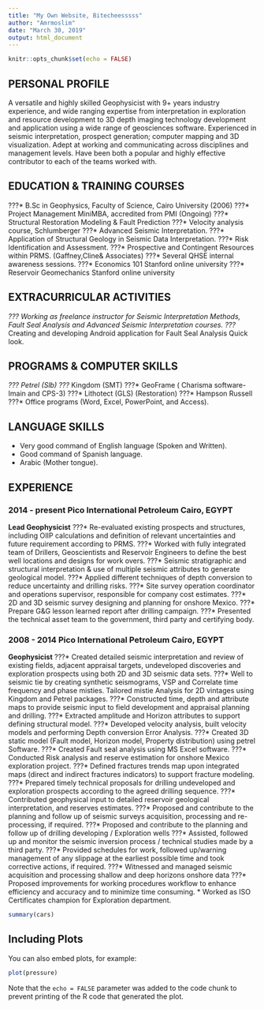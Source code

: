 ```yaml
---
title: "My Own Website, Bitecheesssss"
author: "Amrmoslim"
date: "March 30, 2019"
output: html_document
---
```


```r
knitr::opts_chunk$set(echo = FALSE)
```

## PERSONAL PROFILE


A versatile and highly skilled Geophysicist with 9+ years industry experience, and wide ranging expertise from interpretation in exploration and resource development to 3D depth imaging technology development and application using a wide range of geosciences software. Experienced in seismic interpretation, prospect generation; computer mapping and 3D visualization. Adept at working and communicating across disciplines and management levels. Have been both a popular and highly effective contributor to each of the teams worked with.

## EDUCATION & TRAINING COURSES


???* 	B.Sc in Geophysics, Faculty of Science, Cairo University (2006)
???* 	Project Management MiniMBA, accredited from PMI (Ongoing)
???* 	Structural Restoration Modeling & Fault Prediction 
???*	Velocity analysis course, Schlumberger
???*	Advanced Seismic Interpretation.
???*	Application of Structural Geology in Seismic Data Interpretation.
???*	Risk Identification and Assessment.
???*	Prospective and Contingent Resources within PRMS. (Gaffney,Cline& Associates)
???*	Several QHSE internal awareness sessions.
???*	Economics 101 					Stanford online university
???*	Reservoir Geomechanics 			Stanford online university	

## EXTRACURRICULAR ACTIVITIES

*???	Working as freelance instructor for Seismic Interpretation Methods, Fault Seal Analysis and Advanced Seismic Interpretation courses.
???* Creating and developing Android application for Fault Seal Analysis Quick look.

## PROGRAMS & COMPUTER SKILLS

*???	Petrel (Slb)
???*	Kingdom (SMT)
???*	GeoFrame ( Charisma software- Imain and CPS-3)
???*	Lithotect (GLS)  (Restoration)
???*	Hampson Russell  
???*	Office programs (Word, Excel, PowerPoint, and Access).

## LANGUAGE SKILLS

*	Very good command of English language (Spoken and Written).
* Good command of Spanish language.
* Arabic (Mother tongue).

## EXPERIENCE

### 2014 - present	Pico International Petroleum	Cairo, EGYPT
**Lead Geophysicist**
???*	Re-evaluated existing prospects and structures, including OIIP calculations and definition of relevant uncertainties and future requirement according to PRMS.
???*	Worked with fully integrated team of Drillers, Geoscientists and Reservoir Engineers to define the best well locations and designs for work overs.
???*	Seismic stratigraphic and structural interpretation & use of multiple seismic attributes to generate geological model.
???*	Applied different techniques of depth conversion to reduce uncertainty and drilling risks.
???*	Site survey operation coordinator and operations supervisor, responsible for company cost estimates.
???*	2D and 3D seismic survey designing and planning for onshore Mexico.
???*	Prepare G&G lesson learned report after drilling campaign.
???*	Presented the technical asset team to the government, third party and certifying body. 

### 2008 - 2014	Pico International Petroleum	Cairo, EGYPT
**Geophysicist** 
???*	Created detailed seismic interpretation and review of existing fields, adjacent appraisal targets, undeveloped discoveries and exploration prospects using both 2D and 3D seismic data sets. 
???*	Well to seismic tie by creating synthetic seismograms, VSP and Correlate time frequency and phase misties. Tailored mistie Analysis for 2D vintages using Kingdom and Petrel packages. 
???*	Constructed time, depth and attribute maps to provide seismic input to field development and appraisal planning and drilling.
???*	Extracted amplitude and Horizon attributes to support defining structural model.
???*	Developed velocity analysis, built velocity models and performing Depth conversion Error Analysis.
???*	Created 3D static model (Fault model, Horizon model, Property distribution) using petrel Software.
???*	Created Fault seal analysis using MS Excel software. 
???*	Conducted Risk analysis and reserve estimation for onshore Mexico exploration project. 
???*	Defined fractures trends map upon integrated maps (direct and indirect fractures indicators) to support fracture modeling.
???*	Prepared timely technical proposals for drilling undeveloped and exploration prospects according to the agreed drilling sequence.
???*	Contributed geophysical input to detailed reservoir geological interpretation, and reserves estimates.
???*	Proposed and contribute to the planning and follow up of seismic surveys acquisition, processing and re-processing, if required.
???*	Proposed and contribute to the planning and follow up of drilling developing / Exploration wells 
???*	Assisted, followed up and monitor the seismic inversion process / technical studies made by a third party.
???*	Provided schedules for work, followed up/warning management of any slippage at the earliest possible time and took corrective actions, if required.
???*	Witnessed and managed seismic acquisition and processing shallow and deep horizons onshore data
???*	Proposed improvements for working procedures workflow to enhance efficiency and accuracy and to minimize time consuming.
*	Worked as ISO Certificates champion for Exploration department.



```r
summary(cars)
```

## Including Plots

You can also embed plots, for example:

```r
plot(pressure)
```

Note that the `echo = FALSE` parameter was added to the code chunk to prevent printing of the R code that generated the plot.
